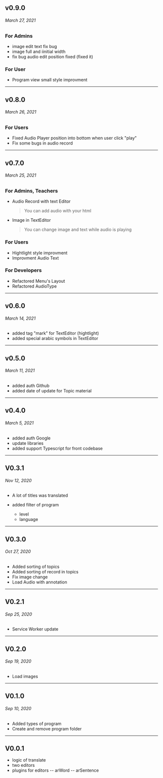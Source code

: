 ## v0.9.0

###### March 27, 2021

### For Admins

- image edit text fix bug
- image full and iinitial width
- fix bug audio edit position fixed (fixed it)

### For User

- Program view small style improvment

---

## v0.8.0

###### March 26, 2021

### For Users

- Fixed Audio Player position into bottom when user click "play"
- Fix some bugs in audio record

---

## v0.7.0

###### March 25, 2021

### For Admins, Teachers

- Audio Record with text Editor
  > You can add audio with your html
- Image in TextEditor
  > You can change image and text while audio is playing

### For Users

- Hightlight style improvment
- Improvment Audio Text

### For Developers

- Refactored Menu's Layout
- Refactored AudioType

---

## v0.6.0

###### March 14, 2021

- added tag "mark" for TextEditor (hightlight)
- added special arabic symbols in TextEditor

---

## v0.5.0

###### March 11, 2021

- added auth Github
- added date of update for Topic material

---

## v0.4.0

###### March 5, 2021

- added auth Google
- update libraries
- added support Typescript for front codebase

---

## V0.3.1

###### Nov 12, 2020

- A lot of titles was translated
- added filter of program

  - level
  - language

---

## V0.3.0

###### Oct 27, 2020

- Added sorting of topics
- Added sorting of record in topics
- Fix image change
- Load Audio with annotation

---

## V0.2.1

###### Sep 25, 2020

- Service Worker update

---

## V0.2.0

###### Sep 19, 2020

- Load images

---

## V0.1.0

###### Sep 10, 2020

- Added types of program
- Create and remove program folder

---

## V0.0.1

- logic of translate
- two editors
- plugins for editors
  -- arWord
  -- arSentence
